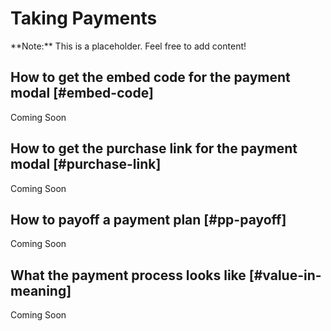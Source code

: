 
# Taking Payments

<Callout type="info" emoji="🗿">
**Note:** This is a placeholder. Feel free to add content!
</Callout>

## How to get the embed code for the payment modal [#embed-code]

Coming Soon

## How to get the purchase link for the payment modal [#purchase-link]

Coming Soon

## How to payoff a payment plan [#pp-payoff]

Coming Soon

## What the payment process looks like [#value-in-meaning]

Coming Soon
